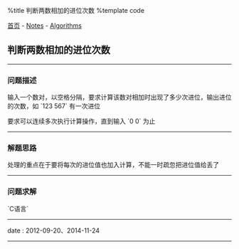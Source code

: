 %title 判断两数相加的进位次数
%template code

[[../../index|首页]] - [[../index|Notes]] - [[index|Algorithms]]
==判断两数相加的进位次数==
----
===问题描述===

输入一个数对，以空格分隔，要求计算该数对相加时出现了多少次进位，输出进位的次数，如 `123 567` 有一次进位

要求可以连续多次执行计算操作，直到输入 `0 0` 为止
----
===解题思路===

处理的重点在于要将每次的进位值也加入计算，不能一时疏忽把进位值给丢了
----
===问题求解===

`C语言`
{{{Clang
#include <stdio.h>

int account_digit (int);


int main (int argc, char* argv[]) {
    int a, b;

    while (scanf("%d%d", &a, &b) == 2) {
        if (a == 0 && b == 0) {  // 数对 0 0 退出循环
            break;
        }

        int c     = 0;                // 进位值
        int times = 0;                // 进位次数
        int len1  = account_digit(a); // 第一个数的位数
        int len2  = account_digit(b); // 第二个数的位数

        // 分别遍历两数字的数位，游标每次前移一位，只要有其中一个游标遍历完对应数字则结束循环
        for (int i = 0, j = 0; i < len1 && j < len2; ++i, ++j) {
            // 判断是否应该进位
            c = (a%10 + b%10 + c) > 9 ? 1 : 0;
            // 如果有进位则次数加1，无进位则加0
            times += c;
            // 去除最末尾的数字后继续判断
            a /= 10;
            b /= 10;
        }
        printf("%d\n", times);
    }

    return 0;
}


// 计算整数的位数
int account_digit (int num) {
    int digit = 0;
    while (num > 0) {
        ++digit;
        num /= 10;
    }
    return digit;
}
}}}
----
<red>date</red> : 2012-09-20、2014-11-24
----
